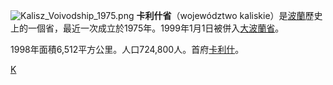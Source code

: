 [[File:Kalisz_Voivodship_1975.png|right]]
'''卡利什省'''（województwo kaliskie）是[[波蘭|波蘭]]歷史上的一個省，最近一次成立於1975年。1999年1月1日被併入[[大波蘭省|大波蘭省]]。

1998年面積6,512平方公里。人口724,800人。首府[[卡利什|卡利什]]。

[[Category:波蘭省份_(1975-1998)|K]]